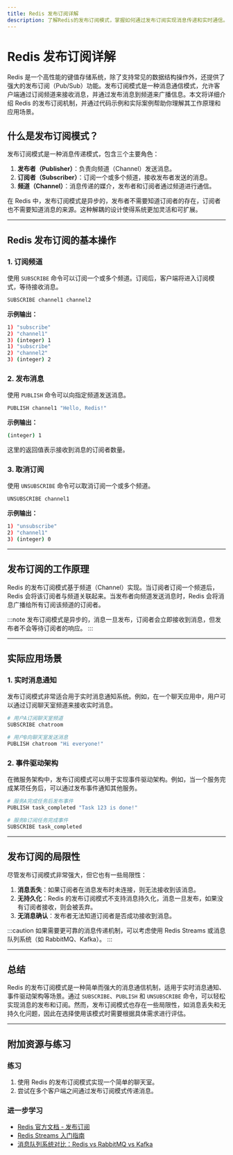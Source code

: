 ```yaml
---
title: Redis 发布订阅详解
description: 了解Redis的发布订阅模式，掌握如何通过发布订阅实现消息传递和实时通信。
---
```


# Redis 发布订阅详解

Redis 是一个高性能的键值存储系统，除了支持常见的数据结构操作外，还提供了强大的发布订阅（Pub/Sub）功能。发布订阅模式是一种消息通信模式，允许客户端通过订阅频道来接收消息，并通过发布消息到频道来广播信息。本文将详细介绍 Redis 的发布订阅机制，并通过代码示例和实际案例帮助你理解其工作原理和应用场景。

## 什么是发布订阅模式？

发布订阅模式是一种消息传递模式，包含三个主要角色：

1. **发布者（Publisher）**：负责向频道（Channel）发送消息。
2. **订阅者（Subscriber）**：订阅一个或多个频道，接收发布者发送的消息。
3. **频道（Channel）**：消息传递的媒介，发布者和订阅者通过频道进行通信。

在 Redis 中，发布订阅模式是异步的，发布者不需要知道订阅者的存在，订阅者也不需要知道消息的来源。这种解耦的设计使得系统更加灵活和可扩展。

---

## Redis 发布订阅的基本操作

### 1. 订阅频道

使用 `SUBSCRIBE` 命令可以订阅一个或多个频道。订阅后，客户端将进入订阅模式，等待接收消息。

```bash
SUBSCRIBE channel1 channel2
```

**示例输出：**

```bash
1) "subscribe"
2) "channel1"
3) (integer) 1
1) "subscribe"
2) "channel2"
3) (integer) 2
```

### 2. 发布消息

使用 `PUBLISH` 命令可以向指定频道发送消息。

```bash
PUBLISH channel1 "Hello, Redis!"
```

**示例输出：**

```bash
(integer) 1
```

这里的返回值表示接收到消息的订阅者数量。

### 3. 取消订阅

使用 `UNSUBSCRIBE` 命令可以取消订阅一个或多个频道。

```bash
UNSUBSCRIBE channel1
```

**示例输出：**

```bash
1) "unsubscribe"
2) "channel1"
3) (integer) 0
```

---

## 发布订阅的工作原理

Redis 的发布订阅模式基于频道（Channel）实现。当订阅者订阅一个频道后，Redis 会将该订阅者与频道关联起来。当发布者向频道发送消息时，Redis 会将消息广播给所有订阅该频道的订阅者。

:::note
发布订阅模式是异步的，消息一旦发布，订阅者会立即接收到消息，但发布者不会等待订阅者的响应。
:::

---

## 实际应用场景

### 1. 实时消息通知

发布订阅模式非常适合用于实时消息通知系统。例如，在一个聊天应用中，用户可以通过订阅聊天室频道来接收实时消息。

```bash
# 用户A订阅聊天室频道
SUBSCRIBE chatroom

# 用户B向聊天室发送消息
PUBLISH chatroom "Hi everyone!"
```

### 2. 事件驱动架构

在微服务架构中，发布订阅模式可以用于实现事件驱动架构。例如，当一个服务完成某项任务后，可以通过发布事件通知其他服务。

```bash
# 服务A完成任务后发布事件
PUBLISH task_completed "Task 123 is done!"

# 服务B订阅任务完成事件
SUBSCRIBE task_completed
```

---

## 发布订阅的局限性

尽管发布订阅模式非常强大，但它也有一些局限性：

1. **消息丢失**：如果订阅者在消息发布时未连接，则无法接收到该消息。
2. **无持久化**：Redis 的发布订阅模式不支持消息持久化，消息一旦发布，如果没有订阅者接收，则会被丢弃。
3. **无消息确认**：发布者无法知道订阅者是否成功接收到消息。

:::caution
如果需要更可靠的消息传递机制，可以考虑使用 Redis Streams 或消息队列系统（如 RabbitMQ、Kafka）。
:::

---

## 总结

Redis 的发布订阅模式是一种简单而强大的消息通信机制，适用于实时消息通知、事件驱动架构等场景。通过 `SUBSCRIBE`、`PUBLISH` 和 `UNSUBSCRIBE` 命令，可以轻松实现消息的发布和订阅。然而，发布订阅模式也存在一些局限性，如消息丢失和无持久化问题，因此在选择使用该模式时需要根据具体需求进行评估。

---

## 附加资源与练习

### 练习

1. 使用 Redis 的发布订阅模式实现一个简单的聊天室。
2. 尝试在多个客户端之间通过发布订阅模式传递消息。

### 进一步学习

- [Redis 官方文档 - 发布订阅](https://redis.io/topics/pubsub)
- [Redis Streams 入门指南](#)
- [消息队列系统对比：Redis vs RabbitMQ vs Kafka](#)
